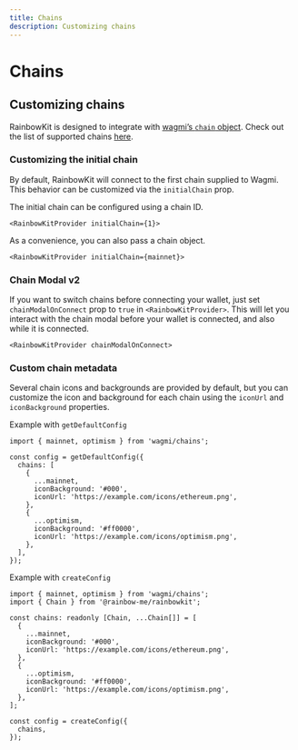 ```yaml
---
title: Chains
description: Customizing chains
---
```


# Chains

## Customizing chains

RainbowKit is designed to integrate with [wagmi’s `chain` object](https://wagmi.sh/react/chains). Check out the list of supported chains [here](https://wagmi.sh/react/chains#supported-chains).

### Customizing the initial chain

By default, RainbowKit will connect to the first chain supplied to Wagmi. This behavior can be customized via the `initialChain` prop.

The initial chain can be configured using a chain ID.

```tsx
<RainbowKitProvider initialChain={1}>
```

As a convenience, you can also pass a chain object.

```tsx
<RainbowKitProvider initialChain={mainnet}>
```

### Chain Modal v2

If you want to switch chains before connecting your wallet, just set `chainModalOnConnect` prop to `true` in `<RainbowKitProvider>`. This will let you interact with the chain modal before your wallet is connected, and also while it is connected.

```tsx
<RainbowKitProvider chainModalOnConnect>
```

### Custom chain metadata

Several chain icons and backgrounds are provided by default, but you can customize the icon and background for each chain using the `iconUrl` and `iconBackground` properties.

Example with `getDefaultConfig`

```tsx
import { mainnet, optimism } from 'wagmi/chains';

const config = getDefaultConfig({
  chains: [
    {
      ...mainnet,
      iconBackground: '#000',
      iconUrl: 'https://example.com/icons/ethereum.png',
    },
    {
      ...optimism,
      iconBackground: '#ff0000',
      iconUrl: 'https://example.com/icons/optimism.png',
    },
  ],
});
```

Example with `createConfig`

```tsx
import { mainnet, optimism } from 'wagmi/chains';
import { Chain } from '@rainbow-me/rainbowkit';

const chains: readonly [Chain, ...Chain[]] = [
  {
    ...mainnet,
    iconBackground: '#000',
    iconUrl: 'https://example.com/icons/ethereum.png',
  },
  {
    ...optimism,
    iconBackground: '#ff0000',
    iconUrl: 'https://example.com/icons/optimism.png',
  },
];

const config = createConfig({
  chains,
});
```
